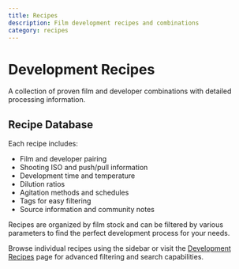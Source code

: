```yaml
---
title: Recipes
description: Film development recipes and combinations
category: recipes
---
```


# Development Recipes

A collection of proven film and developer combinations with detailed processing information.

## Recipe Database

Each recipe includes:

- Film and developer pairing
- Shooting ISO and push/pull information
- Development time and temperature
- Dilution ratios
- Agitation methods and schedules
- Tags for easy filtering
- Source information and community notes

Recipes are organized by film stock and can be filtered by various parameters to find the perfect development process for your needs.

Browse individual recipes using the sidebar or visit the [Development Recipes](/development) page for advanced filtering and search capabilities.

